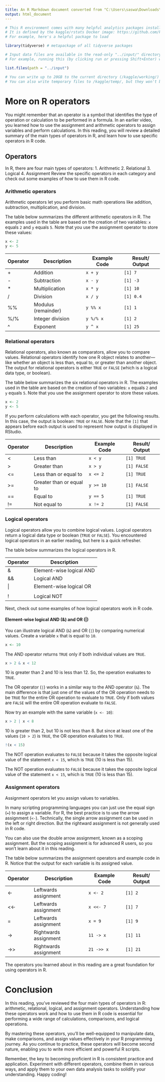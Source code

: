 ```yaml
---
title: An R Markdown document converted from "C:\Users\saswa\Downloads\module-3-more-on-r-operators.ipynb"
output: html_document
---
```


```r
# This R environment comes with many helpful analytics packages installed
# It is defined by the kaggle/rstats Docker image: https://github.com/kaggle/docker-rstats
# For example, here's a helpful package to load

library(tidyverse) # metapackage of all tidyverse packages

# Input data files are available in the read-only "../input/" directory
# For example, running this (by clicking run or pressing Shift+Enter) will list all files under the input directory

list.files(path = "../input")

# You can write up to 20GB to the current directory (/kaggle/working/) that gets preserved as output when you create a version using "Save & Run All" 
# You can also write temporary files to /kaggle/temp/, but they won't be saved outside of the current session
```

# More on R operators
You might remember that an operator is a symbol that identifies the type of operation or calculation to be performed in a formula. In an earlier video, you learned how to use the assignment and arithmetic operators to assign variables and perform calculations. In this reading, you will review a detailed summary of the main types of operators in R, and learn how to use specific operators in R code. 

## Operators 
In R, there are four main types of operators:
1. Arithmetic
2. Relational 
3. Logical
4. Assignment 
Review the specific operators in each category and check out some examples of how to use them in R code.

### Arithmetic operators
Arithmetic operators let you perform basic math operations like addition, subtraction, multiplication, and division. 

The table below summarizes the different arithmetic operators in R. The examples used in the table are based on the creation of two variables: `x` equals `2` and `y` equals `5`. Note that you use the assignment operator to store these values: 

```r
x <- 2
y <- 5 
```

| Operator | Description            | Example Code | Result/ Output |
|----------|------------------------|--------------|----------------|
| +        | Addition               | `x + y`      | `[1] 7`        |
| -        | Subtraction            | `x - y`      | `[1] -3`       |
| *        | Multiplication         | `x * y`      | `[1] 10`       |
| /        | Division               | `x / y`      | `[1] 0.4`      |
| %%       | Modulus (remainder)    | `y %% x`     | `[1] 1`        |
| %/%      | Integer division       | `y %/% x`    | `[1] 2`        |
| ^        | Exponent               | `y ^ x`      | `[1] 25`       |

### Relational operators
Relational operators, also known as comparators, allow you to compare values. Relational operators identify how one R object relates to another—like whether an object is less than, equal to, or greater than another object. The output for relational operators is either `TRUE` or `FALSE` (which is a logical data type, or boolean).

The table below summarizes the six relational operators in R. The examples used in the table are based on the creation of two variables: `x` equals `2` and `y` equals `5`. Note that you use the assignment operator to store these values.

```r
x <- 2
y <- 5
```

If you perform calculations with each operator, you get the following results. In this case, the output is boolean: `TRUE` or `FALSE`. Note that the `[1]` that appears before each output is used to represent how output is displayed in RStudio.

| Operator | Description               | Example Code | Result/ Output |
|----------|---------------------------|--------------|----------------|
| <        | Less than                 | `x < y`      | `[1] TRUE`     |
| >        | Greater than              | `x > y`      | `[1] FALSE`    |
| <=       | Less than or equal to     | `x <= 2`     | `[1] TRUE`     |
| >=       | Greater than or equal to  | `y >= 10`    | `[1] FALSE`    |
| ==       | Equal to                  | `y == 5`     | `[1] TRUE`     |
| !=       | Not equal to              | `x != 2`     | `[1] FALSE`    |

### Logical operators
Logical operators allow you to combine logical values. Logical operators return a logical data type or boolean (`TRUE` or `FALSE`). You encountered logical operators in an earlier reading, but here is a quick refresher. 

The table below summarizes the logical operators in R.

| Operator | Description                |
|----------|----------------------------|
| &        | Element-wise logical AND   |
| &&       | Logical AND                |
| \|       | Element-wise logical OR    |
| ||       | Logical OR                 |
| !        | Logical NOT                |


Next, check out some examples of how logical operators work in R code. 

#### Element-wise logical AND (&) and OR (|)
You can illustrate logical AND (`&`) and OR (`|`) by comparing numerical values. Create a variable `x` that is equal to `10`. 

```r
x <- 10
```

The AND operator returns `TRUE` only if both individual values are `TRUE`. 

```r
x > 2 & x < 12
```

10 is greater than 2 and 10 is less than 12. So, the operation evaluates to `TRUE`. 

The OR operator (`|`) works in a similar way to the AND operator (`&`). The main difference is that just one of the values of the OR operation needs to be `TRUE` for the entire OR operation to evaluate to `TRUE`. Only if both values are `FALSE` will the entire OR operation evaluate to `FALSE`.

Now try an example with the same variable (`x <- 10`): 

```r
x > 2 | x < 8
```

10 is greater than 2, but 10 is not less than 8. But since at least one of the values (`10 > 2`) is `TRUE`, the OR operation evaluates to `TRUE`. 

```r
!(x < 15)
```

The NOT operation evaluates to `FALSE` because it takes the opposite logical value of the statement `x < 15`, which is `TRUE` (10 is less than 15).

The NOT operation evaluates to `FALSE` because it takes the opposite logical value of the statement `x < 15`, which is `TRUE` (10 is less than 15).

### Assignment operators
Assignment operators let you assign values to variables. 

In many scripting programming languages you can just use the equal sign (`=`) to assign a variable. For R, the best practice is to use the arrow assignment (`<-`). Technically, the single arrow assignment can be used in the left or right direction. But the rightward assignment is not generally used in R code. 

You can also use the double arrow assignment, known as a scoping assignment. But the scoping assignment is for advanced R users, so you won’t learn about it in this reading. 

The table below summarizes the assignment operators and example code in R. Notice that the output for each variable is its assigned value.

| Operator | Description            | Example Code  | Result/ Output |
|----------|------------------------|---------------|----------------|
| <-       | Leftwards assignment   | `x <- 2`      | `[1] 2`        |
| <<-      | Leftwards assignment   | `x <<- 7`     | `[1] 7`        |
| =        | Leftwards assignment   | `x = 9`       | `[1] 9`        |
| ->       | Rightwards assignment  | `11 -> x`     | `[1] 11`       |
| ->>      | Rightwards assignment  | `21 ->> x`    | `[1] 21`       |

The operators you learned about in this reading are a great foundation for using operators in R. 

# Conclusion

In this reading, you've reviewed the four main types of operators in R: arithmetic, relational, logical, and assignment operators. Understanding how these operators work and how to use them in R code is essential for performing a wide range of calculations, comparisons, and logical operations.

By mastering these operators, you'll be well-equipped to manipulate data, make comparisons, and assign values effectively in your R programming journey. As you continue to practice, these operators will become second nature, enabling you to write more efficient and powerful R scripts.

Remember, the key to becoming proficient in R is consistent practice and application. Experiment with different operators, combine them in various ways, and apply them to your own data analysis tasks to solidify your understanding. Happy coding!

